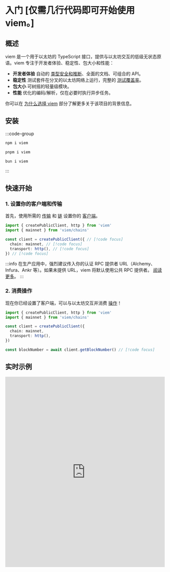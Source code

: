 # 入门 [仅需几行代码即可开始使用 viem。]

## 概述

viem 是一个用于以太坊的 TypeScript 接口，提供与以太坊交互的低级无状态原语。viem 专注于开发者体验、稳定性、包大小和性能：

- **开发者体验** 自动的 [类型安全和推断](/docs/typescript)、全面的文档、可组合的 API。
- **稳定性** 测试套件在分叉的以太坊网络上运行，完整的 [测试覆盖率](https://app.codecov.io/gh/wevm/viem)。
- **包大小** 可树摇的轻量级模块。
- **性能** 优化的编码/解析，仅在必要时执行异步任务。

你可以在 [为什么选择 viem](/docs/introduction) 部分了解更多关于该项目的背景信息。

## 安装

:::code-group

```bash [npm]
npm i viem
```

```bash [pnpm]
pnpm i viem
```

```bash [bun]
bun i viem
```

:::

## 快速开始

### 1. 设置你的客户端和传输

首先，使用所需的 [传输](/docs/clients/intro) 和 [链](/docs/chains/introduction) 设置你的 [客户端](/docs/clients/intro)。

```ts twoslash
import { createPublicClient, http } from 'viem'
import { mainnet } from 'viem/chains'

const client = createPublicClient({ // [!code focus]
  chain: mainnet, // [!code focus]
  transport: http(), // [!code focus]
}) // [!code focus]
```

:::info
在生产应用中，强烈建议传入你的认证 RPC 提供者 URL（Alchemy、Infura、Ankr 等）。如果未提供 URL，viem 将默认使用公共 RPC 提供者。 [阅读更多](/docs/clients/transports/http#usage)。
:::

### 2. 消费操作

现在你已经设置了客户端，可以与以太坊交互并消费 [操作](/docs/actions/public/introduction)！

```ts twoslash 
import { createPublicClient, http } from 'viem'
import { mainnet } from 'viem/chains'

const client = createPublicClient({
  chain: mainnet,
  transport: http(),
})

const blockNumber = await client.getBlockNumber() // [!code focus]
```

## 实时示例

<iframe className="mt-6" width="100%" height="600px" frameBorder="0" src="https://stackblitz.com/edit/viem-getting-started?embed=1&file=index.ts&hideNavigation=1&hideDevTools=true&terminalHeight=1&hideExplorer=1&devtoolsheight=1&ctl=1"></iframe>